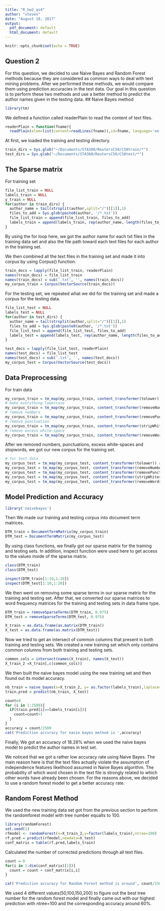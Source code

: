 ```yaml
---
title: "R_hw2_qs4"
author: "steven"
date: "August 18, 2017"
output:
  pdf_document: default
  html_document: default
---
```


```r
knitr::opts_chunk$set(echo = TRUE)
```

## Question 2
For this question, we decided to use Naive Bayes and Random Forest methods because they are considered as common ways to deal with text mining problems. 
After we performed these methods, we would compare them using prediction accuracies in the test data. 
Our goal in this question is to perform these two methods and use a better method to predict the author names given in the testing data.
## Naive Bayes method 

```r
library(tm)
```

We defined a function called readerPlain to read the content of text files.

```r
readerPlain = function(fname){
  readPlain(elem=list(content=readLines(fname)),id=fname, language='en') }
```

At first, we loaded the training and testing directory.

```r
train_dirs = Sys.glob("~/Documents/STA380/ReutersC50/C50train/*")
test_dirs = Sys.glob("~/Documents/STA380/ReutersC50/C50test/*")
```

## The Sparse matrix
For training set

```r
file_list_train = NULL
labels_train = NULL
y_train = NULL
for(author in train_dirs) {
  author_name = tail(strsplit(author,split="/")[[1]],1)
  files_to_add = Sys.glob(paste0(author, '/*.txt'))
  file_list_train = append(file_list_train, files_to_add)
  labels_train = append(labels_train, rep(author_name, length(files_to_add)))
}
```

By using the for loop here, we got the author name for each txt files in the training data set and also the file path toward each text files for each author in the training set.

We then combined all the text files in the training set and made it into corpus by using Corpus() function.

```r
train_docs = lapply(file_list_train, readerPlain) 
names(train_docs) = file_list_train
names(train_docs) = sub('.txt', '', names(train_docs))
my_corpus_train = Corpus(VectorSource(train_docs))
```

For the testing set, we repeated what we did for the training set and made a corpus for the testing data.

```r
file_list_test = NULL
labels_test = NULL
for(author in test_dirs) {
  author_name = tail(strsplit(author,split="/")[[1]],1)
  files_to_add = Sys.glob(paste0(author, '/*.txt'))
  file_list_test = append(file_list_test, files_to_add)
  labels_test = append(labels_test, rep(author_name, length(files_to_add)))
}

test_docs = lapply(file_list_test, readerPlain) 
names(test_docs) = file_list_test
names(test_docs) = sub('.txt', '', names(test_docs))
my_corpus_test = Corpus(VectorSource(test_docs))

```

## Data Preprocessing
For train data

```r

my_corpus_train = tm_map(my_corpus_train, content_transformer(tolower)) 
# make everything lowercase
my_corpus_train = tm_map(my_corpus_train, content_transformer(removeNumbers)) 
# remove numbers
my_corpus_train = tm_map(my_corpus_train, content_transformer(removePunctuation)) 
# remove punctuation
my_corpus_train = tm_map(my_corpus_train, content_transformer(stripWhitespace)) 
# remove excess white-space
my_corpus_train = tm_map(my_corpus_train, content_transformer(removeWords), stopwords("SMART"))
```

After we removed numbers, punctuations, excess white-spaces and stopwords, we got our new corpus for the training set.

```r
# for test data
my_corpus_test = tm_map(my_corpus_test, content_transformer(tolower)) # make everything lowercase
my_corpus_test = tm_map(my_corpus_test, content_transformer(removeNumbers)) # remove numbers
my_corpus_test = tm_map(my_corpus_test, content_transformer(removePunctuation)) # remove punctuation
my_corpus_test = tm_map(my_corpus_test, content_transformer(stripWhitespace)) ## remove excess white-space
my_corpus_test = tm_map(my_corpus_test, content_transformer(removeWords), stopwords("SMART"))
```

## Model Prediction and Accuracy

```r
library('naivebayes')
```
Then We made our training and testing corpus into document term matrices.
```r
DTM_train = DocumentTermMatrix(my_corpus_train)
DTM_test = DocumentTermMatrix(my_corpus_test)
```

By using class functions, we finally got our sparse matrix for the training and testing sets. In addition, inspect function were used here to get access to the values inside of the sparse matrix.

```r
class(DTM_train)  
class(DTM_test)

inspect(DTM_train[1:10,1:20])
inspect(DTM_test[1:10,1:20])
```

We then went on removing some sparse terms in our sparse matrix for the training and testing set. After that, we converted our sparse matrices to word frequency matrices for the training and testing sets in data frame type.

```r
DTM_train = removeSparseTerms(DTM_train, 0.975)
DTM_test = removeSparseTerms(DTM_test, 0.975)

X_train = as.data.frame(as.matrix(DTM_train))
X_test = as.data.frame(as.matrix(DTM_test))
```

Now we tried to get an intersect of common columns that present in both training and testing sets.
We created a new training set which only contains common columns from both training and testing sets.

```r
common_cols = intersect(names(X_train), names(X_test))
X_train_2 =X_train[,c(common_cols)]

```

We then built the naive bayes model using the new training set and then found out its model accuracy.

```r

nb_train = naive_bayes(x=X_train_2, y= as.factor(labels_train),laplace=1)
train.pred = predict(nb_train, X_test)

count=0
for (i in 1:2500){
  if(train.pred[i]==labels_train[i]){
    count=count+1
  }
}
accuracy = count/2500
cat('Prediction accuracy for navie bayes method is ',accuracy)
```

Finally, We got an accuracy of 18.28% when we used the naive bayes model to predict the author names in test set.  

We noticed that we got a rather low accuracy rate using Naive Bayes. The main reason here is that the text files actually violate the assumption of independence features likelihood assumed in Naive Bayes algorithm. The probability of which word chosen in the text file is strongly related to which other words have already been chosen. 
For the reasons above, we decided to use a random forest model to get a better accuracy rate.

## Random Forest Method

We used the new training data set got from the previous section to perform the randomforest model with tree number equalts  to 100.

```r
library(randomForest)
set.seed(1)
rfmodel <- randomForest(x=X_train_2,y=factor(labels_train),ntree=100)
rf.pred = predict(rfmodel,newdata=X_test)
conf_matrix = table(rf.pred,labels_train)
```

Calculated the number of corrected predictions through all text files.

```r
count = 0
for(i in 1:dim(conf_matrix)[1]){
  count = count + conf_matrix[i,i]
}

cat('Prediction accuracy for Random Forest method is around', count/2500)
```

We used 4 different values(50,100,150,200) to figure out the best tree number for the random forest model and finally came out with our highest prediction with ntree=100 and the corresponding accuracy around 60%.



